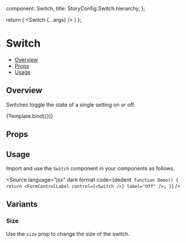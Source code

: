 
  component: Switch,
  title: StoryConfig.Switch.hierarchy,
};

<Meta title={meta.title} component={meta.component} />

  return (
    <Switch {...args} />
  )
};

# Switch

- [Overview](#overview)
- [Props](#props)
- [Usage](#usage)

## Overview

Switches toggle the state of a single setting on or off.

<Canvas>
  <Story
    name="Overview"
  >
     {Template.bind({})}
  </Story>
</Canvas>

## Props

<ArgsTable story="Overview" />

## Usage

Import and use the `Switch` component in your components as follows.

<Source
  language="jsx"
  dark
  format
  code={dedent`
function Demo() {
  return <FormControlLabel control={<Switch />} label="Off" />;
}`}
/>

## Variants

### Size

Use the `size` prop to change the size of the switch.

<Canvas>
  <Story name="Small" args={{defaultChecked: true, size: 'small'}} />
  <Story name="Medium" args={{defaultChecked: true, size: 'medium'}} />
</Canvas>
